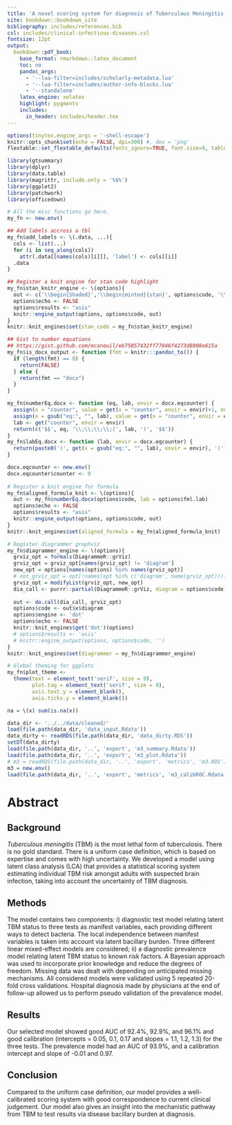 ```yaml
---
title: 'A novel scoring system for diagnosis of Tuberculous Meningitis: a Bayesian Latent Class Analysis'
site: bookdown::bookdown_site
bibliography: includes/references.bib
csl: includes/clinical-infectious-diseases.csl
fontsize: 12pt
output:
  bookdown::pdf_book:
    base_format: rmarkdown::latex_document
    toc: no
    pandoc_args:
      - '--lua-filter=includes/scholarly-metadata.lua'
      - '--lua-filter=includes/author-info-blocks.lua'
      - '--standalone'
    latex_engine: xelatex
    highlight: pygments
    includes:
      in_header: includes/header.tex
---
```


```r
options(tinytex.engine_args = '-shell-escape')
knitr::opts_chunk$set(echo = FALSE, dpi=300) #, dev = 'png'
flextable::set_flextable_defaults(fonts_ignore=TRUE, font.size=9, table.layout='fixed')
```

```r
library(gtsummary)
library(dplyr)
library(data.table)
library(magrittr, include.only = '%$%')
library(ggplot2)
library(patchwork)
library(officedown)

# All the misc functions go here.
my_fn <- new.env()

## Add labels accross a tbl
my_fn$add_labels <- \(.data, ...){
  cols <- list(...)
  for (i in seq_along(cols))
    attr(.data[[names(cols)[i]]], 'label') <- cols[[i]]
  .data
}

## Register a knit engine for stan code highlight
my_fn$stan_knitr_engine <- \(options){
  out <- c('\\begin{Shaded}','\\begin{minted}{stan}', options$code, '\\end{minted}','\\end{Shaded}')
  options$echo <- FALSE
  options$results <- "asis"
  knitr::engine_output(options, options$code, out)
}
knitr::knit_engines$set(stan_code = my_fn$stan_knitr_engine)

## Gist to number equations
## https://gist.github.com/mcanouil/eb75057432ff77846f4273d8808e615a
my_fn$is_docx_output <- function (fmt = knitr:::pandoc_to()) {
  if (length(fmt) == 0) {
    return(FALSE)
  } else {
    return(fmt == "docx")
  }
}

my_fn$numberEq.docx <- function (eq, lab, envir = docx.eqcounter) {
  assign(x = "counter", value = get(x = "counter", envir = envir)+1, envir = envir)
  assign(x = gsub("eq:", "", lab), value = get(x = "counter", envir = envir), envir = envir)
  lab <- get("counter", envir = envir)
  return(c('$$', eq, '\\;\\;\\;\\;(', lab, ')', '$$'))
}
my_fn$labEq.docx <- function (lab, envir = docx.eqcounter) {
  return(paste0('(', get(x = gsub("eq:", "", lab), envir = envir), ')'))
}

docx.eqcounter <- new.env()
docx.eqcounter$counter <- 0
  
# Register a knit engine for formula
my_fn$aligned_formula_knit <- \(options){
  out <- my_fn$numberEq.docx(options$code, lab = options$fml.lab)
  options$echo <- FALSE
  options$results <- "asis"
  knitr::engine_output(options, options$code, out)
}
knitr::knit_engines$set(aligned_formula = my_fn$aligned_formula_knit)

# Register diagrammer graphviz
my_fn$diagrammer_engine <- \(options){
  grviz_opt = formals(DiagrammeR::grViz)
  grviz_opt = grviz_opt[names(grviz_opt) != 'diagram']
  new_opt = options[names(options) %in% names(grviz_opt)]
  # not_grviz_opt = opt[!names(opt %in% c('diagram', name(grviz_opt)))]
  grviz_opt = modifyList(grviz_opt, new_opt)
  dia_call <- purrr::partial(DiagrammeR::grViz, diagram = options$code)
  
  out <- do.call(dia_call, grviz_opt) 
  options$code <- out$x$diagram
  options$engine <- 'dot'
  options$echo <- FALSE
  knitr::knit_engines$get('dot')(options)
  # options$results <- 'asis'
  # knitr::engine_output(options, options$code, '')
}
knitr::knit_engines$set(diagrammer = my_fn$diagrammer_engine)

# Global theming for ggplots
my_fn$plot_theme <-
  theme(text = element_text('serif', size = 9), 
        plot.tag = element_text('serif', size = 9),
        axis.text.y = element_blank(),
        axis.ticks.y = element_blank())

na = \(x) sum(is.na(x))
```

```r
data_dir <- '../../data/cleaned/'
load(file.path(data_dir, 'data_input.Rdata'))
data_dirty <- readRDS(file.path(data_dir, 'data_dirty.RDS'))
setDT(data_dirty)
load(file.path(data_dir, '..', 'export', 'm3_summary.Rdata'))
load(file.path(data_dir, '..', 'export', 'm3_plot.Rdata'))
# m3 = readRDS(file.path(data_dir, '..', 'export', 'metrics', 'm3.RDS'))
m3 = new.env()
load(file.path(data_dir, '..', 'export', 'metrics', 'm3_calibROC.Rdata'), envir = m3)
```
\doublespacing
# Abstract {-}

## Background {-}

*Tuberculous meningitis* (TBM) is the most lethal form of tuberculosis. There is no gold standard. There is a uniform case definition, which is based on expertise and comes with high uncertainty. We developed a model using latent class analysis (LCA) that provides a statistical scoring system estimating individual TBM risk amongst adults with suspected brain infection, taking into account the uncertainty of TBM diagnosis.

## Methods {-}

The model contains two components: i) diagnostic test model relating latent TBM status to three tests as manifest variables, each providing different ways to detect bacteria. The local independence between manifest variables is taken into account via latent bacillary burden. Three different linear mixed-effect models are considered; ii) a diagnostic prevalence model relating latent TBM status to known risk factors. A Bayesian approach was used to incorporate prior knowledge and reduce the degrees of freedom. Missing data was dealt with depending on anticipated missing mechanisms. All considered models were validated using 5 repeated 20-fold cross validations. Hospital diagnosis made by physicians at the end of follow-up allowed us to perform pseudo validation of the prevalence model.   

## Results {-}

Our selected model showed good AUC of 92.4%, 92.9%, and 96.1% and good calibration (intercepts = 0.05, 0.1, 0.17 and slopes = 1.1, 1.2, 1.3)  for the three tests. The prevalence model had an AUC of 93.9%, and a calibration intercept and slope of -0.01 and 0.97. 

## Conclusion {-}

Compared to the uniform case definition, our model provides a well-calibrated scoring system with good correspondence to current clinical judgement. Our model also gives an insight into the mechanistic pathway from TBM to test results via disease bacillary burden at diagnosis.

